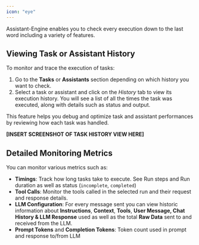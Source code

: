 ```yaml
---
icon: "eye"
---
```


Assistant-Engine enables you to check every execution down to the last word including a variety of features.

## **Viewing Task or Assistant History**

To monitor and trace the execution of tasks:

1. Go to the **Tasks** or **Assistants** section depending on which history you want to check.
2. Select a task or assistant and click on the *History* tab to view its execution history. You will see a list of all the times the task was executed, along with details such as status and output.

This feature helps you debug and optimize task and assistant performances by reviewing how each task was handled.

**[INSERT SCREENSHOT OF TASK HISTORY VIEW HERE]**

## **Detailed Monitoring Metrics**

You can monitor various metrics such as:

- **Timings**: Track how long tasks take to execute. See Run steps and Run duration as well as status (`incomplete`, `completed`)
- **Tool Calls**: Monitor the tools called in the selected run and their request and response details.
- **LLM Configuration**: For every message sent you can view historic information about **Instructions**, **Context**, **Tools**, **User Message, Chat History & LLM Response** used as well as the total **Raw Data** sent to and received from the LLM.
- **Prompt Tokens** and **Completion Tokens**: Token count used in prompt and response to/from LLM